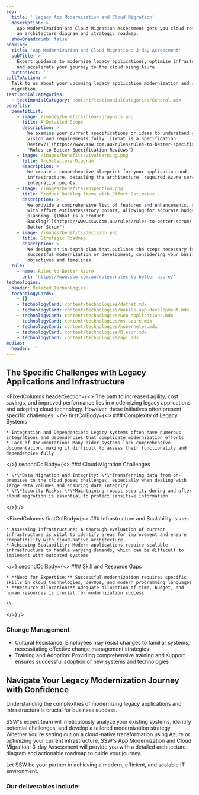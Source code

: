 ```yaml
---
seo:
  title: ' Legacy App Modernization and Cloud Migration'
  description: >-
    App Modernization and Cloud Migration Assessment gets you cloud ready with
    an architecture diagram and strategic roadmap.
  showBreadcrumb: false
booking:
  title: 'App Modernization and Cloud Migration: 3-day Assessment'
  subTitle: >-
    Expert guidance to modernize legacy applications, optimize infrastructure,
    and accelerate your journey to the cloud using Azure.
  buttonText: ''
callToAction: >-
  Talk to us about your upcoming legacy application modernization and cloud
  migration.
testimonialCategories:
  - testimonialCategory: content/testimonialCategories/General.mdx
benefits:
  benefitList:
    - image: /images/benefits/clear-graphics.png
      title: A Detailed Scope
      description: >
        We examine your current specifications or ideas to understand your
        vision and requirements fully. [(What is a Specification
        Review?)](https://www.ssw.com.au/rules/rules-to-better-specification-reviews/
        "Rules to Better Specification Reviews")
    - image: /images/benefits/vivalearning.png
      title: Architecture Diagram
      description: >
        We create a comprehensive blueprint for your application and
        infrastructure, detailing the architecture, required Azure services, and
        integration points.
    - image: /images/benefits/Inspection.png
      title: Product Backlog Items with Effort Estimates
      description: >
        We provide a comprehensive list of features and enhancements, complete
        with effort estimates/story points, allowing for accurate budgeting and
        planning. [(What is a Product
        Backlog?)](https://www.ssw.com.au/rules/rules-to-better-scrum/ "Rules to
        Better Scrum")
    - image: /images/benefits/decision.png
      title: Strategic Roadmap
      description: >
        We design an in-depth plan that outlines the steps necessary for
        successful modernization or development, considering your business
        objectives and timelines.
  rule:
    - name: Rules to Better Azure
      url: 'https://www.ssw.com.au/rules/rules-to-better-azure/'
technologies:
  header: Related Technologies
  technologyCards:
    - {}
    - technologyCard: content/technologies/dotnet.mdx
    - technologyCard: content/technologies/mobile-app-development.mdx
    - technologyCard: content/technologies/web-applications.mdx
    - technologyCard: content/technologies/ms-azure.mdx
    - technologyCard: content/technologies/kubernetes.mdx
    - technologyCard: content/technologies/Blazor.mdx
    - technologyCard: content/technologies/api.mdx
medias:
  header: ''
---
```


## The Specific Challenges with Legacy Applications and Infrastructure

<FixedColumns
  headerSection={<>
    The path to increased agility, cost savings, and improved performance lies in modernizing legacy applications and adopting cloud technology. However, these initiatives often present specific challenges.
  </>}
  firstColBody={<>
    ### Complexity of Legacy Systems
    
    * Integration and Dependencies: Legacy systems often have numerous integrations and dependencies that complicate modernization efforts
    * Lack of Documentation: Many older systems lack comprehensive documentation, making it difficult to assess their functionality and dependencies fully
  </>}
  secondColBody={<>
    ### Cloud Migration Challenges
    
    * \*\*Data Migration and Integrity: \*\*Transferring data from on-premises to the cloud poses challenges, especially when dealing with large data volumes and ensuring data integrity
    * \*\*Security Risks: \*\*Maintaining robust security during and after cloud migration is essential to protect sensitive information
  </>}
/>

<FixedColumns
  firstColBody={<>
    ### Infrastructure and Scalability Issues
    
    * Assessing Infrastructure: A thorough evaluation of current infrastructure is vital to identify areas for improvement and ensure compatibility with cloud-native architecture
    * Achieving Scalability: Modern applications require scalable infrastructure to handle varying demands, which can be difficult to implement with outdated systems
  </>}
  secondColBody={<>
    ### Skill and Resource Gaps
    
    * **Need for Expertise:** Successful modernization requires specific skills in cloud technologies, DevOps, and modern programming languages
    * **Resource Allocation:** Adequate allocation of time, budget, and human resources is crucial for modernization success
    
    \\
  </>}
/>

### Change Management

* Cultural Resistance: Employees may resist changes to familiar systems, necessitating effective change management strategies
* Training and Adoption: Providing comprehensive training and support ensures successful adoption of new systems and technologies

## Navigate Your Legacy Modernization Journey with Confidence

Understanding the complexities of modernizing legacy applications and infrastructure is crucial for business success.

SSW's expert team will meticulously analyze your existing systems, identify potential challenges, and develop a tailored modernization strategy. Whether you're setting out on a cloud-native transformation using Azure or optimizing your current infrastructure, SSW's App Modernization and Cloud Migration: 3-day Assessment will provide you with a detailed architecture diagram and actionable roadmap to guide your journey.

Let SSW be your partner in achieving a modern, efficient, and scalable IT environment.

<VideoEmbed url="https://www.youtube.com/watch?v=N9QOoTwOo_U" caption=".NET Migration Services | William Liebenberg | SSW Consulting (3 mins)" duration="" removeMargin={false} />

<VideoEmbed url="https://www.youtube.com/watch?v=l9iqrW9NS8g" caption="The future of App modernization with Richard Campbell and Ulysses Maclaren" />

### Our deliverables include:
